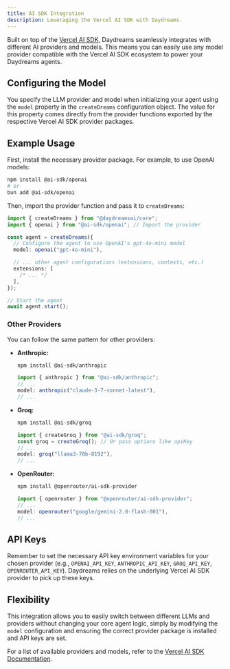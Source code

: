 ```yaml
---
title: AI SDK Integration
description: Leveraging the Vercel AI SDK with Daydreams.
---
```


Built on top of the [Vercel AI SDK](https://sdk.vercel.ai/docs/introduction),
Daydreams seamlessly integrates with different AI providers and models. This
means you can easily use any model provider compatible with the Vercel AI SDK
ecosystem to power your Daydreams agents.

## Configuring the Model

You specify the LLM provider and model when initializing your agent using the
`model` property in the `createDreams` configuration object. The value for this
property comes directly from the provider functions exported by the respective
Vercel AI SDK provider packages.

## Example Usage

First, install the necessary provider package. For example, to use OpenAI
models:

```bash
npm install @ai-sdk/openai
# or
bun add @ai-sdk/openai
```

Then, import the provider function and pass it to `createDreams`:

```typescript
import { createDreams } from "@daydreamsai/core";
import { openai } from "@ai-sdk/openai"; // Import the provider

const agent = createDreams({
  // Configure the agent to use OpenAI's gpt-4o-mini model
  model: openai("gpt-4o-mini"),

  // ... other agent configurations (extensions, contexts, etc.)
  extensions: [
    /* ... */
  ],
});

// Start the agent
await agent.start();
```

### Other Providers

You can follow the same pattern for other providers:

- **Anthropic:**
  ```bash
  npm install @ai-sdk/anthropic
  ```
  ```typescript
  import { anthropic } from "@ai-sdk/anthropic";
  // ...
  model: anthropic("claude-3-7-sonnet-latest"),
  // ...
  ```
- **Groq:**
  ```bash
  npm install @ai-sdk/groq
  ```
  ```typescript
  import { createGroq } from "@ai-sdk/groq";
  const groq = createGroq(); // Or pass options like apiKey
  // ...
  model: groq("llama3-70b-8192"),
  // ...
  ```
- **OpenRouter:**
  ```bash
  npm install @openrouter/ai-sdk-provider
  ```
  ```typescript
  import { openrouter } from "@openrouter/ai-sdk-provider";
  // ...
  model: openrouter("google/gemini-2.0-flash-001"),
  // ...
  ```

## API Keys

Remember to set the necessary API key environment variables for your chosen
provider (e.g., `OPENAI_API_KEY`, `ANTHROPIC_API_KEY`, `GROQ_API_KEY`,
`OPENROUTER_API_KEY`). Daydreams relies on the underlying Vercel AI SDK provider
to pick up these keys.

## Flexibility

This integration allows you to easily switch between different LLMs and
providers without changing your core agent logic, simply by modifying the
`model` configuration and ensuring the correct provider package is installed and
API keys are set.

For a list of available providers and models, refer to the
[Vercel AI SDK Documentation](https://sdk.vercel.ai/docs/introduction).
